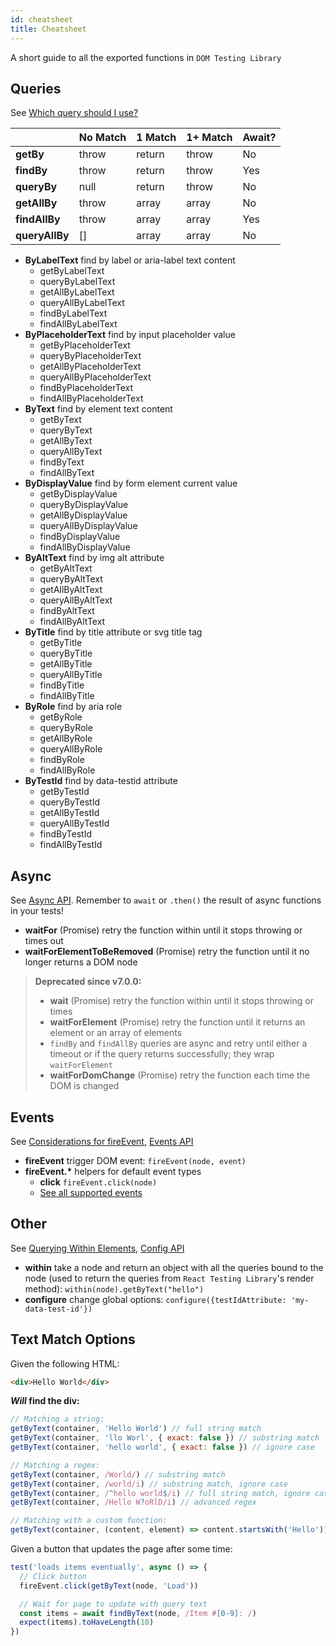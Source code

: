 ```yaml
---
id: cheatsheet
title: Cheatsheet
---
```


A short guide to all the exported functions in `DOM Testing Library`

## Queries

See [Which query should I use?](queries/about.mdx#priority)

|                | No Match | 1 Match | 1+ Match | Await? |
| -------------- | -------- | ------- | -------- | ------ |
| **getBy**      | throw    | return  | throw    | No     |
| **findBy**     | throw    | return  | throw    | Yes    |
| **queryBy**    | null     | return  | throw    | No     |
| **getAllBy**   | throw    | array   | array    | No     |
| **findAllBy**  | throw    | array   | array    | Yes    |
| **queryAllBy** | []       | array   | array    | No     |

- **ByLabelText** find by label or aria-label text content
  - getByLabelText
  - queryByLabelText
  - getAllByLabelText
  - queryAllByLabelText
  - findByLabelText
  - findAllByLabelText
- **ByPlaceholderText** find by input placeholder value
  - getByPlaceholderText
  - queryByPlaceholderText
  - getAllByPlaceholderText
  - queryAllByPlaceholderText
  - findByPlaceholderText
  - findAllByPlaceholderText
- **ByText** find by element text content
  - getByText
  - queryByText
  - getAllByText
  - queryAllByText
  - findByText
  - findAllByText
- **ByDisplayValue** find by form element current value
  - getByDisplayValue
  - queryByDisplayValue
  - getAllByDisplayValue
  - queryAllByDisplayValue
  - findByDisplayValue
  - findAllByDisplayValue
- **ByAltText** find by img alt attribute
  - getByAltText
  - queryByAltText
  - getAllByAltText
  - queryAllByAltText
  - findByAltText
  - findAllByAltText
- **ByTitle** find by title attribute or svg title tag
  - getByTitle
  - queryByTitle
  - getAllByTitle
  - queryAllByTitle
  - findByTitle
  - findAllByTitle
- **ByRole** find by aria role
  - getByRole
  - queryByRole
  - getAllByRole
  - queryAllByRole
  - findByRole
  - findAllByRole
- **ByTestId** find by data-testid attribute
  - getByTestId
  - queryByTestId
  - getAllByTestId
  - queryAllByTestId
  - findByTestId
  - findAllByTestId

## Async

See [Async API](dom-testing-library/api-async.mdx). Remember to `await` or
`.then()` the result of async functions in your tests!

- **waitFor** (Promise) retry the function within until it stops throwing or
  times out
- **waitForElementToBeRemoved** (Promise) retry the function until it no longer
  returns a DOM node

> **Deprecated since v7.0.0:**
>
> - **wait** (Promise) retry the function within until it stops throwing or
>   times
> - **waitForElement** (Promise) retry the function until it returns an element
>   or an array of elements
> - `findBy` and `findAllBy` queries are async and retry until either a timeout
>   or if the query returns successfully; they wrap `waitForElement`
> - **waitForDomChange** (Promise) retry the function each time the DOM is
>   changed

## Events

See [Considerations for fireEvent](guide-events.mdx),
[Events API](api-events.mdx)

- **fireEvent** trigger DOM event: `fireEvent(node, event)`
- **fireEvent.\*** helpers for default event types
  - **click** `fireEvent.click(node)`
  - [See all supported events](https://github.com/testing-library/dom-testing-library/blob/main/src/event-map.js)

## Other

See [Querying Within Elements](api-within.mdx),
[Config API](api-configuration.mdx)

- **within** take a node and return an object with all the queries bound to the
  node (used to return the queries from `React Testing Library`'s render
  method): `within(node).getByText("hello")`
- **configure** change global options:
  `configure({testIdAttribute: 'my-data-test-id'})`

## Text Match Options

Given the following HTML:

```html
<div>Hello World</div>
```

**_Will_ find the div:**

```javascript
// Matching a string:
getByText(container, 'Hello World') // full string match
getByText(container, 'llo Worl', { exact: false }) // substring match
getByText(container, 'hello world', { exact: false }) // ignore case

// Matching a regex:
getByText(container, /World/) // substring match
getByText(container, /world/i) // substring match, ignore case
getByText(container, /^hello world$/i) // full string match, ignore case
getByText(container, /Hello W?oRlD/i) // advanced regex

// Matching with a custom function:
getByText(container, (content, element) => content.startsWith('Hello'))
```

Given a button that updates the page after some time:

```jsx
test('loads items eventually', async () => {
  // Click button
  fireEvent.click(getByText(node, 'Load'))

  // Wait for page to update with query text
  const items = await findByText(node, /Item #[0-9]: /)
  expect(items).toHaveLength(10)
})
```
